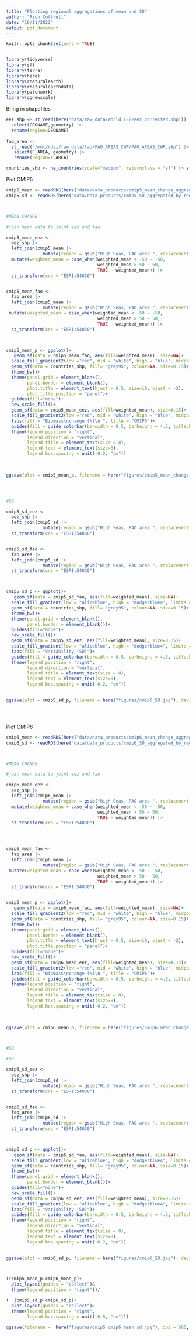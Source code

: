 ```yaml
---
title: "Plotting regional aggregations of mean and SD"
author: "Rich Cottrell"
date: "16/11/2022"
output: pdf_document
---
```


```r
knitr::opts_chunk$set(echo = TRUE)


library(tidyverse)
library(sf)
library(terra)
library(here)
library(rnaturalearth)
library(rnaturalearthdata)
library(patchwork)
library(ggnewscale)

```

Bring in shapefiles
```r

eez_shp <- st_read(here("data/raw_data/World_EEZ/eez_corrected.shp")) |> 
  select(GEONAME,geometry) |> 
  rename(region=GEONAME)
  
fao_area <- 
  st_read("/mnt/rdsi/raw_data/fao/FAO_AREAS_CWP/FAO_AREAS_CWP.shp") |> 
   select(F_AREA, geometry) |> 
   rename(region=F_AREA)

countries_shp <- ne_countries(scale="medium", returnclass = "sf") |> st_transform(crs = "ESRI:54030")


```


Plot CMIP5
```r

cmip5_mean <- readRDS(here("data/data_products/cmip5_mean_change_aggregated_by_region.rds"))
cmip5_sd <- readRDS(here("data/data_products/cmip5_SD_aggregated_by_region.rds"))



#MEAN CHANGE

#join mean data to joint eez and fao 

cmip5_mean_eez <- 
  eez_shp |>  
  left_join(cmip5_mean |> 
              mutate(region = gsub("High Seas, FAO area ", replacement = "", region)) , by = "region") |> 
  mutate(weighted_mean = case_when(weighted_mean < -50 ~ -50,
                                   weighted_mean > 50 ~ 50, 
                                   TRUE ~ weighted_mean)) |> 
  st_transform(crs = "ESRI:54030")


cmip5_mean_fao <- 
  fao_area |>  
  left_join(cmip5_mean |> 
              mutate(region = gsub("High Seas, FAO area ", replacement = "", region)) , by = "region") |> 
 mutate(weighted_mean = case_when(weighted_mean < -50 ~ -50,
                                   weighted_mean > 50 ~ 50, 
                                   TRUE ~ weighted_mean)) |> 
  st_transform(crs = "ESRI:54030")



cmip5_mean_p <- ggplot()+
   geom_sf(data = cmip5_mean_fao, aes(fill=weighted_mean), size=NA)+
  scale_fill_gradient2(low ="red", mid = "white", high = "blue", midpoint = 0, limits = c(-50,50), breaks = c(-50, 0, 50))+
  geom_sf(data = countries_shp, fill= "grey95", colour=NA, size=0.15)+
  theme_bw()+
  theme(panel.grid = element_blank(),
        panel.border = element_blank(),
        plot.title = element_text(hjust = 0.5, size=10, vjust = -2),
        plot.title.position = "panel")+
  guides(fill="none")+
  new_scale_fill()+
  geom_sf(data = cmip5_mean_eez, aes(fill=weighted_mean), size=0.15)+
  scale_fill_gradient2(low ="red", mid = "white", high = "blue", midpoint = 0, limits = c(-50,50), breaks = c(-50, 0, 50))+
  labs(fill = "Biomass\nchange (%)\n ", title = "CMIP5")+
  guides(fill = guide_colorbar(barwidth = 0.5, barheight = 4.5, title.hjust = 0, title.position = "top"))+
  theme(legend.position = "right",
        legend.direction = "vertical",
        legend.title = element_text(size = 8),
        legend.text = element_text(size=8),
        legend.box.spacing = unit(-0.2, "cm"))
  
  

ggsave(plot = cmip5_mean_p, filename = here("figures/cmip5_mean_change.jpg"), device = "jpg", dpi = 600, width = 9, height = 6.5, units="cm")




#SD

cmip5_sd_eez <- 
  eez_shp |>  
  left_join(cmip5_sd |> 
              mutate(region = gsub("High Seas, FAO area ", replacement = "", region)) , by = "region") |> 
  st_transform(crs = "ESRI:54030")


cmip5_sd_fao <- 
  fao_area |>  
  left_join(cmip5_sd |> 
              mutate(region = gsub("High Seas, FAO area ", replacement = "", region)) , by = "region") |> 
  st_transform(crs = "ESRI:54030")



cmip5_sd_p <- ggplot()+
   geom_sf(data = cmip5_sd_fao, aes(fill=weighted_mean), size=NA)+
  scale_fill_gradient(low = "aliceblue", high = "dodgerblue4", limits = c(0,450))+
  geom_sf(data = countries_shp, fill= "grey95", colour=NA, size=0.15)+
  theme_bw()+
  theme(panel.grid = element_blank(),
        panel.border = element_blank())+
  guides(fill="none")+
  new_scale_fill()+
  geom_sf(data = cmip5_sd_eez, aes(fill=weighted_mean), size=0.15)+
  scale_fill_gradient(low = "aliceblue", high = "dodgerblue4", limits = c(0,450))+
  labs(fill = "Variability (SD)")+
  guides(fill = guide_colorbar(barwidth = 0.5, barheight = 4.5, title.hjust = 0, title.position = "top"))+
  theme(legend.position = "right",
        legend.direction = "vertical",
        legend.title = element_text(size = 8),
        legend.text = element_text(size=8),
        legend.box.spacing = unit(-0.2, "cm"))
  

ggsave(plot = cmip5_sd_p, filename = here("figures/cmip5_SD.jpg"), device = "jpg", dpi = 600, width = 9, height = 6, units="cm")





```

Plot CMIP6

```r


cmip6_mean <- readRDS(here("data/data_products/cmip6_mean_change_aggregated_by_region.rds"))
cmip6_sd <- readRDS(here("data/data_products/cmip6_SD_aggregated_by_region.rds"))



#MEAN CHANGE

#join mean data to joint eez and fao 

cmip6_mean_eez <- 
  eez_shp |>  
  left_join(cmip6_mean |> 
              mutate(region = gsub("High Seas, FAO area ", replacement = "", region)) , by = "region") |> 
  mutate(weighted_mean = case_when(weighted_mean < -50 ~ -50,
                                   weighted_mean > 50 ~ 50, 
                                   TRUE ~ weighted_mean)) |> 
  st_transform(crs = "ESRI:54030")




cmip6_mean_fao <- 
  fao_area |>  
  left_join(cmip6_mean |> 
              mutate(region = gsub("High Seas, FAO area ", replacement = "", region)) , by = "region") |> 
 mutate(weighted_mean = case_when(weighted_mean < -50 ~ -50,
                                   weighted_mean > 50 ~ 50, 
                                   TRUE ~ weighted_mean)) |> 
  st_transform(crs = "ESRI:54030")


cmip6_mean_p <- ggplot()+
   geom_sf(data = cmip6_mean_fao, aes(fill=weighted_mean), size=NA)+
  scale_fill_gradient2(low ="red", mid = "white", high = "blue", midpoint = 0, limits = c(-50,50), breaks = c(-50, 0, 50))+
  geom_sf(data = countries_shp, fill= "grey95", colour=NA, size=0.15)+
  theme_bw()+
  theme(panel.grid = element_blank(),
        panel.border = element_blank(),
        plot.title = element_text(hjust = 0.5, size=10, vjust = -2),
        plot.title.position = "panel")+
  guides(fill="none")+
  new_scale_fill()+
  geom_sf(data = cmip6_mean_eez, aes(fill=weighted_mean), size=0.15)+
  scale_fill_gradient2(low ="red", mid = "white", high = "blue", midpoint = 0, limits = c(-50,50), breaks = c(-50, 0, 50))+
  labs(fill = "Biomass\nchange (%)\n ", title = "CMIP6")+
  guides(fill = guide_colorbar(barwidth = 0.5, barheight = 4.5, title.hjust = 0, title.position = "top"))+
  theme(legend.position = "right",
        legend.direction = "vertical",
        legend.title = element_text(size = 8),
        legend.text = element_text(size=8),
        legend.box.spacing = unit(-0.2, "cm"))
  
  

ggsave(plot = cmip6_mean_p, filename = here("figures/cmip6_mean_change.jpg"), device = "jpg", dpi = 600, width = 9, height = 6.5, units="cm")



#SD

#SD

cmip6_sd_eez <- 
  eez_shp |>  
  left_join(cmip6_sd |> 
              mutate(region = gsub("High Seas, FAO area ", replacement = "", region)) , by = "region") |> 
  st_transform(crs = "ESRI:54030")


cmip6_sd_fao <- 
  fao_area |>  
  left_join(cmip6_sd |> 
              mutate(region = gsub("High Seas, FAO area ", replacement = "", region)) , by = "region") |> 
  st_transform(crs = "ESRI:54030")



cmip6_sd_p <- ggplot()+
   geom_sf(data = cmip6_sd_fao, aes(fill=weighted_mean), size=NA)+
  scale_fill_gradient(low = "aliceblue", high = "dodgerblue4", limits = c(0,450))+
  geom_sf(data = countries_shp, fill= "grey95", colour=NA, size=0.15)+
  theme_bw()+
  theme(panel.grid = element_blank(),
        panel.border = element_blank())+
  guides(fill="none")+
  new_scale_fill()+
  geom_sf(data = cmip6_sd_eez, aes(fill=weighted_mean), size=0.15)+
  scale_fill_gradient(low = "aliceblue", high = "dodgerblue4", limits = c(0,450))+
  labs(fill = "Variability (SD)")+
  guides(fill = guide_colorbar(barwidth = 0.5, barheight = 4.5, title.hjust = 0, title.position = "top"))+
  theme(legend.position = "right",
        legend.direction = "vertical",
        legend.title = element_text(size = 8),
        legend.text = element_text(size=8),
        legend.box.spacing = unit(-0.2, "cm"))
  

ggsave(plot = cmip6_sd_p, filename = here("figures/cmip6_SD.jpg"), device = "jpg", dpi = 600, width = 9, height = 6, units="cm")




```


```r

((cmip5_mean_p|cmip6_mean_p)+
  plot_layout(guides = "collect")&
  theme(legend.position = "right"))/

(  (cmip5_sd_p|cmip6_sd_p)+
  plot_layout(guides = "collect")&
  theme(legend.position = "right",
        legend.box.spacing = unit(-0.5, "cm")))

ggsave(filename =  here("figures/cmip5_cmip6_mean_sd.jpg"), dpi = 600, width = 18, height =9, units="cm")


```

